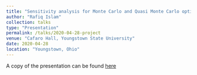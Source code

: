 ```yaml
---
title: "Sensitivity analysis for Monte Carlo and Quasi Monte Carlo option pricing"
author: "Rafiq Islam"
collection: talks
type: "Presentation"
permalink: /talks/2020-04-28-project
venue: "Cafaro Hall, Youngstown State University"
date: 2020-04-28
location: "Youngstown, Ohio"
---  
```


<script async src="https://pagead2.googlesyndication.com/pagead/js/adsbygoogle.js?client=ca-pub-6878992848042528"
     crossorigin="anonymous"></script>  

A copy of the presentation can be found <a href="/_assets/documents/Project_Presentation%20(1).pdf" target="_blank"> here </a>

